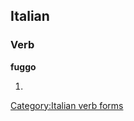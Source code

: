 ==Italian==

===Verb===
'''fuggo'''

# {{form of|[[first-person|First-person]] [[singular]] [[present tense]]|[[fuggire#Italian|fuggire]]|lang=Italian}}

[[Category:Italian verb forms]]